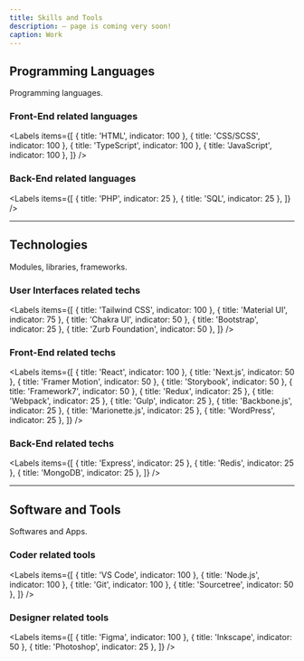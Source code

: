 ```yaml
---
title: Skills and Tools
description: — page is coming very soon!
caption: Work
---
```



## Programming Languages

Programming languages.

### Front-End related languages

<Labels
  items={[
    { title: 'HTML', indicator: 100 },
    { title: 'CSS/SCSS', indicator: 100 },
    { title: 'TypeScript', indicator: 100 },
    { title: 'JavaScript', indicator: 100 },
  ]}
/>

### Back-End related languages

<Labels
  items={[
    { title: 'PHP', indicator: 25 },
    { title: 'SQL', indicator: 25 },
  ]}
/>

---

## Technologies

Modules, libraries, frameworks.

### User Interfaces related techs

<Labels
  items={[
    { title: 'Tailwind CSS', indicator: 100 },
    { title: 'Material UI', indicator: 75 },
    { title: 'Chakra UI', indicator: 50 },
    { title: 'Bootstrap', indicator: 25 },
    { title: 'Zurb Foundation', indicator: 50 },
  ]}
/>

### Front-End related techs

<Labels
  items={[
    { title: 'React', indicator: 100 },
    { title: 'Next.js', indicator: 50 },
    { title: 'Framer Motion', indicator: 50 },
    { title: 'Storybook', indicator: 50 },
    { title: 'Framework7', indicator: 50 },
    { title: 'Redux', indicator: 25 },
    { title: 'Webpack', indicator: 25 },
    { title: 'Gulp', indicator: 25 },
    { title: 'Backbone.js', indicator: 25 },
    { title: 'Marionette.js', indicator: 25 },
    { title: 'WordPress', indicator: 25 },
  ]}
/>

### Back-End related techs

<Labels
  items={[
    { title: 'Express', indicator: 25 },
    { title: 'Redis', indicator: 25 },
    { title: 'MongoDB', indicator: 25 },
  ]}
/>

---

## Software and Tools

Softwares and Apps.

### Coder related tools

<Labels
  items={[
    { title: 'VS Code', indicator: 100 },
    { title: 'Node.js', indicator: 100 },
    { title: 'Git', indicator: 100 },
    { title: 'Sourcetree', indicator: 50 },
  ]}
/>

### Designer related tools

<Labels
  items={[
    { title: 'Figma', indicator: 100 },
    { title: 'Inkscape', indicator: 50 },
    { title: 'Photoshop', indicator: 25 },
  ]}
/>
